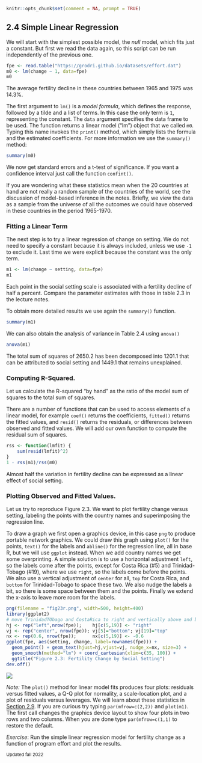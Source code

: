 
```r
knitr::opts_chunk$set(comment = NA, prompt = TRUE)
```

## 2.4 Simple Linear Regression {#c2s4 .first}

We will start with the simplest possible model, the *null* model, which
fits just a constant. But first we read the data again, so this script
can be run independently of the previous one.

```r
fpe <- read.table("https://grodri.github.io/datasets/effort.dat")	
m0 <- lm(change ~ 1, data=fpe)
m0
```

The average fertility decline in these countries between 1965 and 1975 was 14.3%.

The first argument to `lm()` is a *model formula*, which defines the response,
followed by a tilde and a list of terms. In this case the only term is `1`,
representing the constant. The `data` argument specifies the data frame to be
used. The function returns a linear model ("lm") object that we called `m0`.
Typing this name invokes the `print()` method, which simply lists the formula 
and the estimated coefficients. For more information we use the `summary()` method:

```r
summary(m0)
```

We now get standard errors and a t-test of significance. If you want a confidence
interval just call the function `confint()`.

If you are wondering what these statistics mean when the 20 countries at hand
are not really a random sample of the countries of the world, see the discussion
of model-based inference in the notes. Briefly, we view the data as a sample
from the universe of all the outcomes we could have observed in these countries
in the period 1965-1970.

### Fitting a Linear Term

The next step is to try a linear regression of change on setting. We do not
need to specify a constant because it is always included, unless we use
`-1` to exclude it. Last time we were explicit because the constant was the 
only term.

```r
m1 <- lm(change ~ setting, data=fpe)
m1
```

Each point in the social setting scale is associated with a fertility decline
of half a percent. Compare the parameter estimates with those in table 2.3
in the lecture notes.

To obtain more detailed results  we use again the `summary()` function.

```r
summary(m1)
```

We can also obtain the analysis of variance in Table 2.4 using `anova()`

```r
anova(m1)
```

The total sum of squares of 2650.2 has been decomposed into 1201.1 that can be
attributed to social setting and 1449.1 that remains unexplained.

### Computing R-Squared.

Let us calculate the R-squared "by hand" as the ratio of the model sum
of squares to the total sum of squares.

There are a number of functions that can be used to access elements of a linear
model, for example `coef()` returns the coefficients, `fitted()` returns the
fitted values, and `resid()` returns the residuals, or differences between observed
and fitted values. We will add our own function to compute the residual sum of
squares.

```r
rss <- function(lmfit) {
	sum(resid(lmfit)^2)
}
1 - rss(m1)/rss(m0)
```

Almost half the variation in fertility decline can be expressed as a
linear effect of social setting.

### Plotting Observed and Fitted Values.

Let us try to reproduce Figure 2.3. We want to plot fertility change
versus setting, labeling the points with the country names and
superimposing the regression line.

To draw a graph we first open a graphics device, in this case `png` to produce 
portable network graphics. 
We could draw this graph using `plot()` for the points, `text()` for the labels
and `abline()` for the regression line, all in base R, but we will use `ggplot`
instead. When we add country names we get some overprinting. A simple solution
is to use a horizontal adjustment `left`, so the labels come after the points, 
except for Costa Rica (#5) and Trinidad-Tobago (#19), where we use `right`, so the 
labels come before the points. We also use a vertical adjustment of `center` for
all, `top` for Costa Rica, and `bottom` for Trinidad-Tobago to space these two.
We also nudge the labels a bit, so there is some space between them and the points.
Finally we extend the x-axis to leave more room for the labels.

```r
png(filename = "fig23r.png", width=500, height=400)
library(ggplot2)
# move TrinidadTObago and CostaRica to right and vertically above and below
hj <- rep("left",nrow(fpe));    hj[c(5,19)] <- "right"
vj <- rep("center", nrow(fpe)); vj[5]="bottom"; vj[19]="top"
nx <- rep(0.6, nrow(fpe));      nx[c(5,19)] <- -0.6
ggplot(fpe, aes(setting, change, label=rownames(fpe))) + 
  geom_point() + geom_text(hjust=hj,vjust=vj, nudge_x=nx, size=3) + 
  geom_smooth(method="lm") + coord_cartesian(xlim=c(35, 100)) +
  ggtitle("Figure 2.3: Fertility Change by Social Setting")
dev.off()
```

![](fig23r.png){.img-responsive .center-block .r}

*Note:* The `plot()` method for linear model fits produces four plots: residuals 
versus fitted values, a Q-Q plot for normality, a scale-location plot, and a plot
of residuals versus leverages.  We will learn about these statistics in [Section
2.9](c2s9). If you are curious try typing `par(mfrow=c(2,2))` and `plot(m1)`.
The first call changes the graphics device layout to show four plots in two rows 
and two columns. When you are done type `par(mfrow=c(1,1)` to restore the default.

*Exercise*: Run the simple linear regression model for fertility change
as a function of program effort and plot the results.

<small>Updated fall 2022</small>
